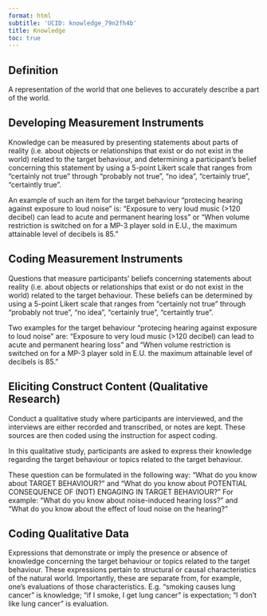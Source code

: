 ```yaml
---
format: html
subtitle: 'UCID: knowledge_79n2fh4b'
title: Knowledge
toc: true
---
```


## Definition

A representation of the world that one believes to accurately describe a part of the world.


## Developing Measurement Instruments

Knowledge can be measured by presenting statements about parts of reality (i.e. about objects or relationships that exist or do not exist in the world) related to the target behaviour, and determining a participant's belief concerning this statement by using a 5-point Likert scale that ranges from "certainly not true" through "probably not true", "no idea", "certainly true", "certaintly true".

An example of such an item for the target behaviour "protecing hearing against exposure to loud noise" is: "Exposure to very loud music (>120 decibel) can lead to acute and permanent hearing loss" or "When volume restriction is switched on for a MP-3 player sold in E.U., the maximum attainable level of decibels is 85."


## Coding Measurement Instruments

Questions that measure participants' beliefs concerning statements about reality (i.e. about objects or relationships that exist or do not exist in the world) related to the target behaviour. These beliefs can be determined by using a 5-point Likert scale that ranges from "certainly not true" through "probably not true", "no idea", "certainly true", "certaintly true".

Two examples for the target behaviour "protecing hearing against exposure to loud noise" are: "Exposure to very loud music (>120 decibel) can lead to acute and permanent hearing loss" and  "When volume restriction is switched on for a MP-3 player sold in E.U. the maximum attainable level of decibels is 85."

## Eliciting Construct Content (Qualitative Research)

Conduct a qualitative study where participants are interviewed, and the interviews are either recorded and transcribed, or notes are kept. These sources are then coded using the instruction for aspect coding.

In this qualitative study, participants are asked to express their knowledge regarding  the target behaviour or topics related to the target behaviour.

These question can be formulated in the following way: "What do you know about TARGET BEHAVIOUR?" and "What do you know about POTENTIAL CONSEQUENCE OF (NOT) ENGAGING IN TARGET BEHAVIOUR?" For example: "What do you know about noise-induced hearing loss?" and "What do you know about the effect of loud noise on the hearing?"


## Coding Qualitative Data

Expressions that demonstrate or imply the presence or absence of knowledge concerning the target behaviour or topics related to the target behaviour. These expressions pertain to structural or causal characteristics of the natural world. Importantly, these are separate from, for example, one's evaluations of those characteristics. E.g. "smoking causes lung cancer" is knowledge; "if I smoke, I get lung cancer" is expectation; "I don't like lung cancer" is evaluation.




